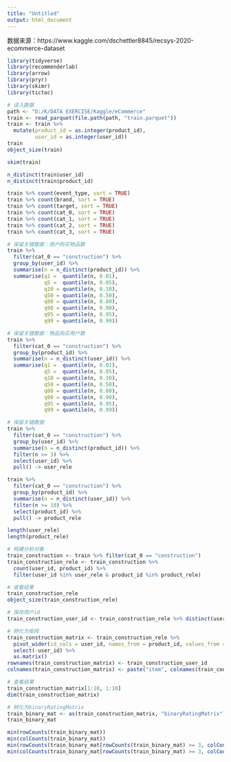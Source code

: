 ---
title: "Untitled"
output: html_document
---

数据来源：https://www.kaggle.com/dschettler8845/recsys-2020-ecommerce-dataset


```{r, message=FALSE}
library(tidyverse)
library(recommenderlab)
library(arrow)
library(pryr)
library(skimr)
library(tictoc)
```


```{r}
# 读入数据
path <- "D:/K/DATA EXERCISE/Kaggle/eCommerce"
train <- read_parquet(file.path(path, "train.parquet"))
train <- train %>%
  mutate(product_id = as.integer(product_id),
         user_id = as.integer(user_id))
train
object_size(train)
```


```{r}
skim(train)
```

```{r}
n_distinct(train$user_id)
n_distinct(train$product_id)
```

```{r}
train %>% count(event_type, sort = TRUE)
train %>% count(brand, sort = TRUE)
train %>% count(target, sort = TRUE)
train %>% count(cat_0, sort = TRUE)
train %>% count(cat_1, sort = TRUE)
train %>% count(cat_2, sort = TRUE)
train %>% count(cat_3, sort = TRUE)
```


```{r}
# 保留关键数据：用户购买物品数
train %>% 
  filter(cat_0 == "construction") %>% 
  group_by(user_id) %>% 
  summarise(n = n_distinct(product_id)) %>% 
  summarise(q1 =  quantile(n, 0.01),
            q5 =  quantile(n, 0.05),
            q10 = quantile(n, 0.10),
            q50 = quantile(n, 0.50),
            q80 = quantile(n, 0.80),
            q90 = quantile(n, 0.90),
            q95 = quantile(n, 0.95),
            q99 = quantile(n, 0.99))
```

```{r}
# 保留关键数据：物品购买用户数
train %>% 
  filter(cat_0 == "construction") %>% 
  group_by(product_id) %>% 
  summarise(n = n_distinct(user_id)) %>% 
  summarise(q1 =  quantile(n, 0.01),
            q5 =  quantile(n, 0.05),
            q10 = quantile(n, 0.10),
            q50 = quantile(n, 0.50),
            q80 = quantile(n, 0.80),
            q90 = quantile(n, 0.90),
            q95 = quantile(n, 0.95),
            q99 = quantile(n, 0.99))
```

```{r}
# 保留关键数据
train %>% 
  filter(cat_0 == "construction") %>% 
  group_by(user_id) %>% 
  summarise(n = n_distinct(product_id)) %>% 
  filter(n >= 3) %>% 
  select(user_id) %>% 
  pull() -> user_rele

train %>% 
  filter(cat_0 == "construction") %>% 
  group_by(product_id) %>% 
  summarise(n = n_distinct(user_id)) %>% 
  filter(n >= 10) %>% 
  select(product_id) %>% 
  pull() -> product_rele

length(user_rele)
length(product_rele)
```


```{r}
# 构建分析对象
train_construction <- train %>% filter(cat_0 == "construction")
train_construction_rele <- train_construction %>% 
  count(user_id, product_id) %>% 
  filter(user_id %in% user_rele & product_id %in% product_rele)

# 查看结果
train_construction_rele
object_size(train_construction_rele)
```


```{r}
# 保存用户id
train_construction_user_id <- train_construction_rele %>% distinct(user_id) %>% pull()

# 转化为矩阵
train_construction_matrix <- train_construction_rele %>% 
  pivot_wider(id_cols = user_id, names_from = product_id, values_from = n, values_fill = 0) %>% 
  select(-user_id) %>% 
  as.matrix()
rownames(train_construction_matrix) <- train_construction_user_id
colnames(train_construction_matrix) <- paste("item", colnames(train_construction_matrix), sep = "_")

# 查看结果
train_construction_matrix[1:10, 1:10]
dim(train_construction_matrix)
```


```{r}
# 转化为binaryRatingMatrix
train_binary_mat <- as(train_construction_matrix, "binaryRatingMatrix")
train_binary_mat
```


```{r}
min(rowCounts(train_binary_mat))
min(colCounts(train_binary_mat))
min(rowCounts(train_binary_mat[rowCounts(train_binary_mat) >= 3, colCounts(train_binary_mat) >= 10]))
min(colCounts(train_binary_mat[rowCounts(train_binary_mat) >= 3, colCounts(train_binary_mat) >= 10]))
```
